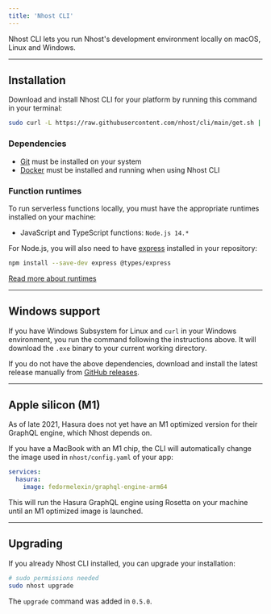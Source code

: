 ```yaml
---
title: 'Nhost CLI'
---
```


Nhost CLI lets you run Nhost's development environment locally on macOS, Linux and Windows.

---

## Installation

Download and install Nhost CLI for your platform by running this command in your terminal:

```sh
sudo curl -L https://raw.githubusercontent.com/nhost/cli/main/get.sh | bash
```

### Dependencies

- [Git](https://git-scm.com/downloads) must be installed on your system
- [Docker](https://www.docker.com/get-started) must be installed and running when using Nhost CLI

### Function runtimes

To run serverless functions locally, you must have the appropriate runtimes installed on your machine:

- JavaScript and TypeScript functions: `Node.js 14.*`

For Node.js, you will also need to have [express](https://www.npmjs.com/package/express) installed in your repository:

```sh
npm install --save-dev express @types/express
```

[Read more about runtimes](/platform/serverless-functions)

---

## Windows support

If you have Windows Subsystem for Linux and `curl` in your Windows environment, you run the command following the instructions above. It will download the `.exe` binary to your current working directory.

If you do not have the above dependencies, download and install the latest release manually from [GitHub releases](https://github.com/nhost/cli/releases).

---

## Apple silicon (M1)

As of late 2021, Hasura does not yet have an M1 optimized version for their GraphQL engine, which Nhost depends on.

If you have a MacBook with an M1 chip, the CLI will automatically change the image used in `nhost/config.yaml` of your app:

```yml
services:
  hasura:
    image: fedormelexin/graphql-engine-arm64
```

This will run the Hasura GraphQL engine using Rosetta on your machine until an M1 optimized image is launched.

---

## Upgrading

If you already Nhost CLI installed, you can upgrade your installation:

```sh
# sudo permissions needed
sudo nhost upgrade
```

The `upgrade` command was added in `0.5.0`.
